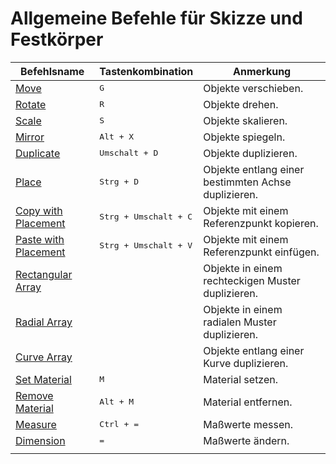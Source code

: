 # Allgemeine Befehle für Skizze und Festkörper

| Befehlsname                                          | Tastenkombination              | Anmerkung                                          |
| ---------------------------------------------------- | ------------------------------ | -------------------------------------------------- |
| [Move](/common/move)                                 | <kbd>G</kbd>                   | Objekte verschieben.                                |
| [Rotate](/common/rotate)                             | <kbd>R</kbd>                   | Objekte drehen.                                     |
| [Scale](/common/scale)                               | <kbd>S</kbd>                   | Objekte skalieren.                                  |
| [Mirror](/common/mirror)                             | <kbd>Alt + X</kbd>             | Objekte spiegeln.                                   |
| [Duplicate](/common/duplicate)                       | <kbd>Umschalt + D</kbd>        | Objekte duplizieren.                                |
| [Place](/common/place)                               | <kbd>Strg + D</kbd>            | Objekte entlang einer bestimmten Achse duplizieren. |
| [Copy with Placement](/common/copy-with-placement)   | <kbd>Strg + Umschalt + C</kbd> | Objekte mit einem Referenzpunkt kopieren.           |
| [Paste with Placement](/common/paste-with-placement) | <kbd>Strg + Umschalt + V</kbd> | Objekte mit einem Referenzpunkt einfügen.           |
| [Rectangular Array](/common/rectangular-array)       |                                | Objekte in einem rechteckigen Muster duplizieren.   |
| [Radial Array](/common/radial-array)                 |                                | Objekte in einem radialen Muster duplizieren.       |
| [Curve Array](/common/curve-array)                   |                                | Objekte entlang einer Kurve duplizieren.            |
| [Set Material](/common/set-material)                 | <kbd>M</kbd>                   | Material setzen.                                    |
| [Remove Material](/common/remove-material)           | <kbd>Alt + M</kbd>             | Material entfernen.                                 |
| [Measure](/common/measure)                           | <kbd>Ctrl + =</kbd>            | Maßwerte messen.                                   |
| [Dimension](/common/dimension)                       | <kbd>=</kbd>           | Maßwerte ändern.                                   |
|                                                      |                                |                                                    |


